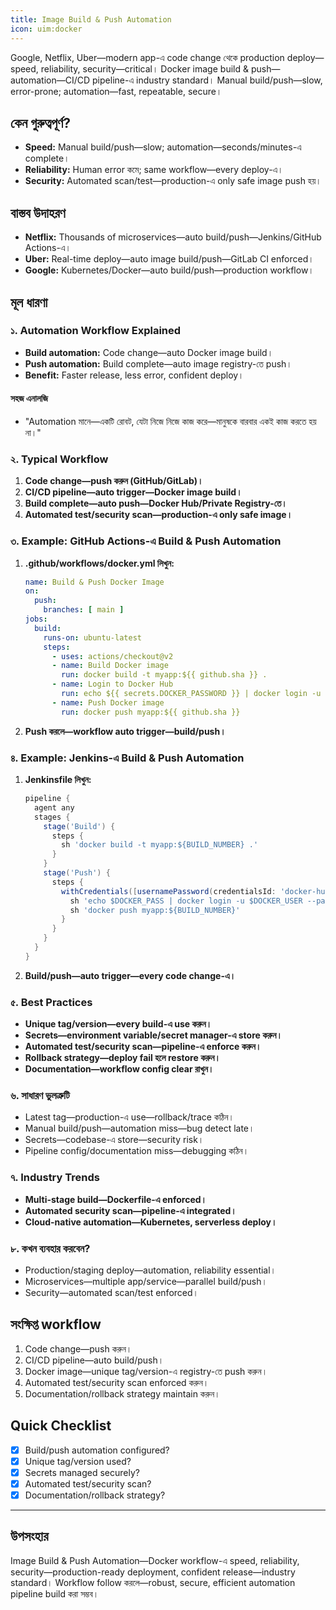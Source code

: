 ```yaml
---
title: Image Build & Push Automation
icon: uim:docker
---
```


Google, Netflix, Uber—modern app-এ code change থেকে production deploy—speed, reliability, security—critical। Docker image build & push—automation—CI/CD pipeline-এ industry standard। Manual build/push—slow, error-prone; automation—fast, repeatable, secure।

## কেন গুরুত্বপূর্ণ?

- **Speed:** Manual build/push—slow; automation—seconds/minutes-এ complete।
- **Reliability:** Human error কমে; same workflow—every deploy-এ।
- **Security:** Automated scan/test—production-এ only safe image push হয়।

## বাস্তব উদাহরণ

- **Netflix:** Thousands of microservices—auto build/push—Jenkins/GitHub Actions-এ।
- **Uber:** Real-time deploy—auto image build/push—GitLab CI enforced।
- **Google:** Kubernetes/Docker—auto build/push—production workflow।

## মূল ধারণা

### ১. Automation Workflow Explained

- **Build automation:** Code change—auto Docker image build।
- **Push automation:** Build complete—auto image registry-তে push।
- **Benefit:** Faster release, less error, confident deploy।

#### সহজ এনালজি

- "Automation মানে—একটি রোবট, যেটা নিজে নিজে কাজ করে—মানুষকে বারবার একই কাজ করতে হয় না।"

### ২. Typical Workflow

1. **Code change—push করুন (GitHub/GitLab)।**
2. **CI/CD pipeline—auto trigger—Docker image build।**
3. **Build complete—auto push—Docker Hub/Private Registry-তে।**
4. **Automated test/security scan—production-এ only safe image।**

### ৩. Example: GitHub Actions-এ Build & Push Automation

1. **.github/workflows/docker.yml লিখুন:**
   ```yaml
   name: Build & Push Docker Image
   on:
     push:
       branches: [ main ]
   jobs:
     build:
       runs-on: ubuntu-latest
       steps:
         - uses: actions/checkout@v2
         - name: Build Docker image
           run: docker build -t myapp:${{ github.sha }} .
         - name: Login to Docker Hub
           run: echo ${{ secrets.DOCKER_PASSWORD }} | docker login -u ${{ secrets.DOCKER_USERNAME }} --password-stdin
         - name: Push Docker image
           run: docker push myapp:${{ github.sha }}
   ```
2. **Push করলে—workflow auto trigger—build/push।**

### ৪. Example: Jenkins-এ Build & Push Automation

1. **Jenkinsfile লিখুন:**
   ```groovy
   pipeline {
     agent any
     stages {
       stage('Build') {
         steps {
           sh 'docker build -t myapp:${BUILD_NUMBER} .'
         }
       }
       stage('Push') {
         steps {
           withCredentials([usernamePassword(credentialsId: 'docker-hub', usernameVariable: 'DOCKER_USER', passwordVariable: 'DOCKER_PASS')]) {
             sh 'echo $DOCKER_PASS | docker login -u $DOCKER_USER --password-stdin'
             sh 'docker push myapp:${BUILD_NUMBER}'
           }
         }
       }
     }
   }
   ```
2. **Build/push—auto trigger—every code change-এ।**

### ৫. Best Practices

- **Unique tag/version—every build-এ use করুন।**
- **Secrets—environment variable/secret manager-এ store করুন।**
- **Automated test/security scan—pipeline-এ enforce করুন।**
- **Rollback strategy—deploy fail হলে restore করুন।**
- **Documentation—workflow config clear রাখুন।**

### ৬. সাধারণ ভুলত্রুটি

- Latest tag—production-এ use—rollback/trace কঠিন।
- Manual build/push—automation miss—bug detect late।
- Secrets—codebase-এ store—security risk।
- Pipeline config/documentation miss—debugging কঠিন।

### ৭. Industry Trends

- **Multi-stage build—Dockerfile-এ enforced।**
- **Automated security scan—pipeline-এ integrated।**
- **Cloud-native automation—Kubernetes, serverless deploy।**

### ৮. কখন ব্যবহার করবেন?

- Production/staging deploy—automation, reliability essential।
- Microservices—multiple app/service—parallel build/push।
- Security—automated scan/test enforced।

## সংক্ষিপ্ত workflow

1. Code change—push করুন।
2. CI/CD pipeline—auto build/push।
3. Docker image—unique tag/version-এ registry-তে push করুন।
4. Automated test/security scan enforced করুন।
5. Documentation/rollback strategy maintain করুন।

## Quick Checklist

- [x] Build/push automation configured?
- [x] Unique tag/version used?
- [x] Secrets managed securely?
- [x] Automated test/security scan?
- [x] Documentation/rollback strategy?

---

## উপসংহার

Image Build & Push Automation—Docker workflow-এ speed, reliability, security—production-ready deployment, confident release—industry standard। Workflow follow করলে—robust, secure, efficient automation pipeline build করা সম্ভব।

